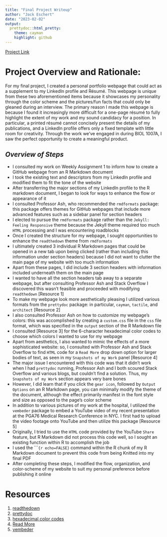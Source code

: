 ```yaml
---
title: "Final Project Writeup"
author: "Jack Eschert"
date: "2023-02-02"
output:
  prettydoc::html_pretty:
    theme: cayman
    highlight: github
---
```


[Project Link](https://eschertj.github.io/portfolio/)

# **Project Overview and Rationale:**

For my final project, I created a personal portfolio webpage that could act as a supplement to my LinkedIn profile and Résumé. This webpage is unique from these two aforementioned items because it showcases my personality through the color scheme and the pictures/fun facts that could only be gleaned during an interview. The primary reason I made this webpage is because I found it increasingly more difficult for a one-page résumé to fully highlight the extent of my work and my sound candidacy for a position. In particular, a printed résumé cannot concisely present the details of my publications, and a LinkedIn profile offers only a fixed template with little room for creativity. Through the work we've engaged in during BIOL 1007A, I saw the perfect opportunity to create a meaningful product. 

## *Overview of Steps*

* I consulted my work on Weekly Assignment 1 to inform how to create a GitHub webpage from an R Markdown document
* I took the existing text and descriptors from my LinkedIn profile and modified them to fit the tone of the website 
* After transferring the major sections of my LinkedIn profile to the R markdown document, I began to look for ways to enhance the flow or appearance of it 
* I consulted Professor Ash, who recommended the `rmdformats` package: this package offers themes for GitHub webpages that include more advanced features such as a sidebar panel for section headers
* I elected to pursue the `rmdformats` package rather than the `Jekyll: Feeling Responsive` theme because the Jekyll theme required too much `HTML` processing and I was encountering roadblocks
* Once I created the structure for my webpage, I sought opportunities to enhance the `readthedown` theme from `rmdformats`
* I ultimately created 3 individual R Markdown pages that could be opened in a new tab upon being clicked (rather than including this information under section headers) because I did not want to clutter the main page of my website with too much information
* Apart from these pages, I did include 3 section headers with information included underneath them on the main page
* I wanted to have all the section headers tab away to a separate webpage, but after consulting Professor Ash and Stack Overflow I discovered this wasn't feasible and proceeded with modifying `readthedown` [Resource 1]
* To make my webpage look more aesthetically pleasing I utilized various formats from the `prettydoc` package: in particular, `cayman`, `tactile`, and `architect` [Resource 2]
* I also consulted Professor Ash on how to customize my webpage's colors: this was accomplished by creating a `custom.css` file in the `css` file format, which was specified in the `output` section of the R Markdown file
* I consulted [Resource 3] for the 6-character hexadecimal color codes to choose which colors I wanted to use for my webpage
* Apart from aesthetics, I also wanted to mimic the effects of a more sophisticated website: so, I consulted with Professor Ash and Stack Overflow to find `HTML` code for a `Read More` drop down option for larger bodies of text, as seen in my `Snapshots of my Work` panel [Resource 4]
* The major issue I encountered with this code was that it didn't work when I had `prettydoc` running, Professor Ash and I both scoured Stack Overflow and various blogs, but couldn't find a solution. Thus, my `Snapshots of my Work` section appears very bare bones
* However, I did learn that if you click the `gear icon`, followed by `Output Options` on an R Markdown page, you can minimally modify the theme of the document, although the effect primarily manifest in the font style and size as opposed to the page's color scheme 
* In addition to various pictures of my work at the hospital, I utilized the `vembeder` package to embed a YouTube video of my recent presentation at the PGA76 Medical Research Conference in NYC. I first had to upload the video footage onto YouTube and then utilize this package [Resource 5]
* Originally, I tried to use the `HTML` code provided by the YouTube `Share` feature, but R Markdown did not process this code well, so I sought an existing function within R to accomplish the job
* I used the ````{r echo=FALSE}` command within the R chunk of my R Markdown document to prevent this code from being Knitted into my final PDF
* After completing these steps, I modified the flow, organization, and color-scheme of my website to suit my personal preference before publishing it online 


# **Resources**

1. [readthedown](https://bookdown.org/yihui/rmarkdown/rmdformats.html)
2. [prettydoc](https://prettydoc.statr.me/)
3. [hexadecimal color codes](https://www.datanovia.com/en/blog/awesome-list-of-hexadecimal-colors-you-should-have/)
4. [Read More](https://developer.mozilla.org/en-US/docs/Web/HTML/Element/summary)
5. [vembeder](https://cran.r-project.org/web/packages/vembedr/vignettes/vembedr.html)